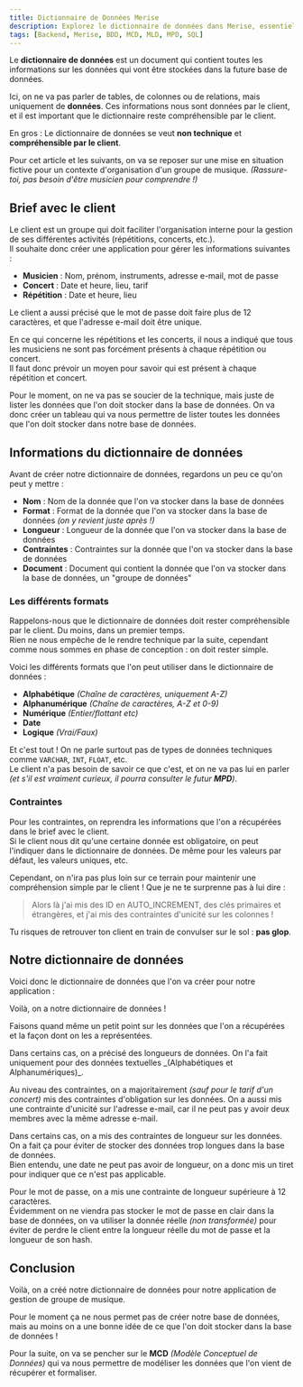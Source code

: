 ```yaml
---
title: Dictionnaire de Données Merise
description: Explorez le dictionnaire de données dans Merise, essentiel pour structurer et documenter les informations de votre système.
tags: [Backend, Merise, BDD, MCD, MLD, MPD, SQL]
---
```



Le **dictionnaire de données** est un document qui contient toutes les informations sur les données qui vont être stockées dans la future base de données.

Ici, on ne va pas parler de tables, de colonnes ou de relations, mais uniquement de **données**. Ces informations nous sont données par le client, et il est important que le dictionnaire reste compréhensible par le client.

En gros : Le dictionnaire de données se veut **non technique** et **compréhensible par le client**.

Pour cet article et les suivants, on va se reposer sur une mise en situation fictive pour un contexte d'organisation d'un groupe de musique. _(Rassure-toi, pas besoin d'être musicien pour comprendre !)_

## Brief avec le client

Le client est un groupe qui doit faciliter l'organisation interne pour la gestion de ses différentes activités (répétitions, concerts, etc.).  
Il souhaite donc créer une application pour gérer les informations suivantes :

- **Musicien** : Nom, prénom, instruments, adresse e-mail, mot de passe
- **Concert** : Date et heure, lieu, tarif
- **Répétition** : Date et heure, lieu

Le client a aussi précisé que le mot de passe doit faire plus de 12 caractères, et que l'adresse e-mail doit être unique.

En ce qui concerne les répétitions et les concerts, il nous a indiqué que tous les musiciens ne sont pas forcément présents à chaque répétition ou concert.  
Il faut donc prévoir un moyen pour savoir qui est présent à chaque répétition et concert.

Pour le moment, on ne va pas se soucier de la technique, mais juste de lister les données que l'on doit stocker dans la base de données.
On va donc créer un tableau qui va nous permettre de lister toutes les données que l'on doit stocker dans notre base de données.

## Informations du dictionnaire de données

Avant de créer notre dictionnaire de données, regardons un peu ce qu'on peut y mettre :

- **Nom** : Nom de la donnée que l'on va stocker dans la base de données
- **Format** : Format de la donnée que l'on va stocker dans la base de données _(on y revient juste après !)_
- **Longueur** : Longueur de la donnée que l'on va stocker dans la base de données
- **Contraintes** : Contraintes sur la donnée que l'on va stocker dans la base de données
- **Document** : Document qui contient la donnée que l'on va stocker dans la base de données, un "groupe de données"

### Les différents formats

Rappelons-nous que le dictionnaire de données doit rester compréhensible par le client. Du moins, dans un premier temps.  
Rien ne nous empêche de le rendre technique par la suite, cependant comme nous sommes en phase de conception : on doit rester simple.

Voici les différents formats que l'on peut utiliser dans le dictionnaire de données :

- **Alphabétique** _(Chaîne de caractères, uniquement A-Z)_
- **Alphanumérique** _(Chaîne de caractères, A-Z et 0-9)_
- **Numérique** _(Entier/flottant etc)_
- **Date**
- **Logique** _(Vrai/Faux)_

Et c'est tout ! On ne parle surtout pas de types de données techniques comme `VARCHAR`, `INT`, `FLOAT`, etc.  
Le client n'a pas besoin de savoir ce que c'est, et on ne va pas lui en parler _(et s'il est vraiment curieux, il pourra consulter le futur **MPD**)_.

### Contraintes

Pour les contraintes, on reprendra les informations que l'on a récupérées dans le brief avec le client.  
Si le client nous dit qu'une certaine donnée est obligatoire, on peut l'indiquer dans le dictionnaire de données. De même pour les valeurs par défaut, les valeurs uniques, etc.

Cependant, on n'ira pas plus loin sur ce terrain pour maintenir une compréhension simple par le client ! Que je ne te surprenne pas à lui dire :

> Alors là j'ai mis des ID en AUTO_INCREMENT, des clés primaires et étrangères, et j'ai mis des contraintes d'unicité sur les colonnes !

Tu risques de retrouver ton client en train de convulser sur le sol : **pas glop**.

## Notre dictionnaire de données

Voici donc le dictionnaire de données que l'on va créer pour notre application :

<DictionnaryTable />

Voilà, on a notre dictionnaire de données !

Faisons quand même un petit point sur les données que l'on a récupérées et la façon dont on les a représentées.

<Callout type="note" title="Retour rapide sur le dictionnaire de données">
  Dans certains cas, on a précisé des longueurs de données. On l'a fait uniquement pour des données textuelles _(Alphabétiques et Alphanumériques)_.

  Au niveau des contraintes, on a majoritairement _(sauf pour le tarif d'un concert)_ mis des contraintes d'obligation sur les données.
  On a aussi mis une contrainte d'unicité sur l'adresse e-mail, car il ne peut pas y avoir deux membres avec la même adresse e-mail.

  Dans certains cas, on a mis des contraintes de longueur sur les données. On a fait ça pour éviter de stocker des données trop longues dans la base de données.  
  Bien entendu, une date ne peut pas avoir de longueur, on a donc mis un tiret pour indiquer que ce n'est pas applicable.

  Pour le mot de passe, on a mis une contrainte de longueur supérieure à 12 caractères.  
  Évidemment on ne viendra pas stocker le mot de passe en clair dans la base de données, on va utiliser la donnée réelle _(non transformée)_ pour éviter de perdre le client entre la longueur réelle du mot de passe et la longueur de son hash.
</Callout>

## Conclusion

Voilà, on a créé notre dictionnaire de données pour notre application de gestion de groupe de musique.

Pour le moment ça ne nous permet pas de créer notre base de données, mais au moins on a une bonne idée de ce que l'on doit stocker dans la base de données !

Pour la suite, on va se pencher sur le **MCD** _(Modèle Conceptuel de Données)_ qui va nous permettre de modéliser les données que l'on vient de récupérer et formaliser.
